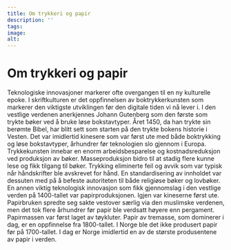 ```yaml
---
title: Om trykkeri og papir
description: ''
tags:
image: 
alt: 
---
```



# Om trykkeri og papir

Teknologiske innovasjoner markerer ofte overgangen til en ny kulturelle epoke. I skriftkulturen er det oppfinnelsen av boktrykkerkunsten som markerer den viktigste utviklingen før den digitale tiden vi nå lever i. I den vestlige verdenen anerkjennes Johann Gutenberg som den første som trykte bøker ved å bruke løse bokstavtyper. Året 1450, da han trykte sin berømte Bibel, har blitt sett som starten på den trykte bokens historie i Vesten. Det var imidlertid kinesere som var først ute med både boktrykking og løse bokstavtyper, århundrer før teknologien slo gjennom i Europa. Trykkekunsten innebar en enorm arbeidsbesparelse og kostnadsreduksjon ved produksjon av bøker. Masseproduksjon bidro til at stadig flere kunne lese og fikk tilgang til bøker. Trykking eliminerte feil og avvik som var typisk når håndskrifter ble avskrevet for hånd. En standardisering av innholdet var dessuten med på å befeste autoriteten til både religiøse bøker og lovbøker. En annen viktig teknologisk innovasjon som fikk gjennomslag i den vestlige verden på 1400-tallet var papirproduksjonen. Igjen var kineserne først ute. Papirbruken spredte seg sakte vestover særlig via den muslimske verdenen, men det tok flere århundrer før papir ble verdsatt høyere enn pergament. Papirmassen var først laget av tøykluter. Papir av tremasse, som dominerer i dag, er en oppfinnelse fra 1800-tallet. I Norge ble det ikke produsert papir før på 1700-tallet. I dag er Norge imidlertid en av de største produsentene av papir i verden.

<Work id="ubb-diplom-0214" />

